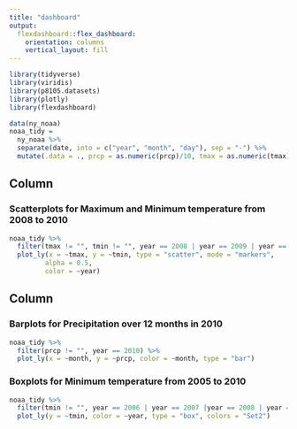 ```yaml
---
title: "dashboard"
output: 
  flexdashboard::flex_dashboard:
    orientation: columns
    vertical_layout: fill
---
```


```r
library(tidyverse)
library(viridis)
library(p8105.datasets)
library(plotly)
library(flexdashboard)
```

```r
data(ny_noaa)
noaa_tidy =
  ny_noaa %>% 
  separate(date, into = c("year", "month", "day"), sep = "-") %>% 
  mutate(.data = ., prcp = as.numeric(prcp)/10, tmax = as.numeric(tmax)/10, tmin = as.numeric(tmin)/10)

```


Column {data-width=650}
-----------------------------------------------------------------------

### Scatterplots for Maximum and Minimum temperature from 2008 to 2010 

```r
noaa_tidy %>%
  filter(tmax != "", tmin != "", year == 2008 | year == 2009 | year == 2010) %>%
  plot_ly(x = ~tmax, y = ~tmin, type = "scatter", mode = "markers",
         alpha = 0.5,
         color = ~year)
```

Column {data-width=350}
-----------------------------------------------------------------------

### Barplots for Precipitation over 12 months in 2010

```r
noaa_tidy %>% 
  filter(prcp != "", year == 2010) %>% 
  plot_ly(x = ~month, y = ~prcp, color = ~month, type = "bar")
```

### Boxplots for Minimum temperature from 2005 to 2010

```r
noaa_tidy %>% 
  filter(tmin != "", year == 2006 | year == 2007 |year == 2008 | year == 2009 | year == 2010) %>% 
  plot_ly(y = ~tmin, color = ~year, type = "box", colors = "Set2")

```



